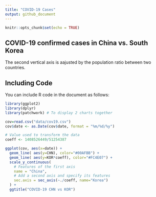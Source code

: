 ```yaml
---
title: "COVID-19 Cases"
output: github_document
---
```


```r
knitr::opts_chunk$set(echo = TRUE)
```

## COVID-19 confirmed cases in China vs. South Korea

The second vertical axis is aajusted by the population ratio between two countries.

## Including Code

You can include R code in the document as follows:

```r
library(ggplot2)
library(dplyr)
library(patchwork) # To display 2 charts together

cov=read.csv("data/cov19.csv")
cov$date <- as.Date(cov$date, format = "%m/%d/%y")

# Value used to transform the data
coeff <- 1408526449/51254387

ggplot(cov, aes(x=date)) +
  geom_line( aes(y=CHN), color="#00AFBB") + 
  geom_line( aes(y=KOR*coeff), color="#FC4E07") +
  scale_y_continuous(
    # Features of the first axis
    name = "China",
    # Add a second axis and specify its features
    sec.axis = sec_axis(~./coeff, name="Korea")
  ) +
  ggtitle("COVID-19 CHN vs KOR")
```
